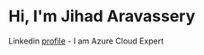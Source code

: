 # Hi, I'm Jihad Aravassery

Linkedin  [profile](https://www.linkedin.com/in/jihadaj/) - I am Azure Cloud Expert
